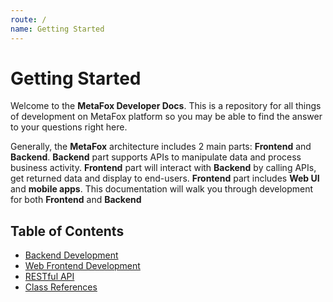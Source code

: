 ```yaml
---
route: /
name: Getting Started
---
```


# Getting Started

Welcome to the **MetaFox Developer Docs**. This is a repository for all things of development on MetaFox platform so you may be able to find the answer to your questions right here.

Generally, the **MetaFox** architecture includes 2 main parts: **Frontend** and **Backend**. **Backend** part supports APIs to manipulate data and process business activity. **Frontend** part will interact with **Backend** by calling APIs, get returned data and display to end-users. **Frontend** part includes **Web UI** and **mobile apps**. This documentation will walk you through development for both **Frontend** and **Backend**

## Table of Contents

- [Backend Development](/backend/installation)
- [Web Frontend Development](/frontend/home)
- [RESTful API](/rest-api/)
- [Class References](/php-api/)
